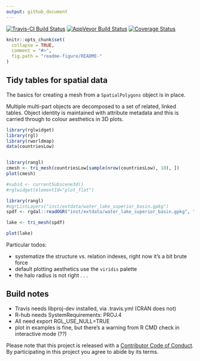 ```yaml
---
output: github_document
---
```



[![Travis-CI Build Status](https://travis-ci.org/r-gris/rangl.svg?branch=master)](https://travis-ci.org/r-gris/rangl) [![AppVeyor Build Status](https://ci.appveyor.com/api/projects/status/github/r-gris/rangl?branch=master&svg=true)](https://ci.appveyor.com/project/r-gris/rangl) [![Coverage Status](https://img.shields.io/codecov/c/github/r-gris/rangl/master.svg)](https://codecov.io/github/r-gris/rangl?branch=master)

<!-- README.md is generated from README.Rmd. Please edit that file -->

```r
knitr::opts_chunk$set(
  collapse = TRUE,
  comment = "#>",
  fig.path = "readme-figure/README-"
)
```

## Tidy tables for spatial data 

The basics for creating a mesh from a `SpatialPolygons` object is in place. 

Multiple multi-part objects are decomposed to a set of related, linked tables. Object identity is maintained with attribute metadata and this is carried through to colour aesthetics in 3D plots.  


```r
library(rglwidget)
library(rgl)
library(rworldmap)
data(countriesLow)


library(rangl)
cmesh <- tri_mesh(countriesLow[sample(nrow(countriesLow), 10), ])
plot(cmesh)

#subid <- currentSubscene3d()
#rglwidget(elementId="plot_flat")
```

```r
library(rangl)
#ogrListLayers("inst/extdata/water_lake_superior_basin.gpkg")
spdf <- rgdal::readOGR("inst/extdata/water_lake_superior_basin.gpkg", "lake_superior_basin")

lake <- tri_mesh(spdf)

plot(lake)
```
Particular todos: 

- systematize the structure vs. relation indexes, right now it's a bit brute force
- default plotting aesthetics use the `viridis` palette
- the halo radius is not right . . . 


## Build notes

* Travis needs libproj-dev installed, via .travis.yml (CRAN does not)
* R-hub needs SystemRequirements: PROJ.4
* All need export RGL_USE_NULL=TRUE
* plot in examples is fine, but there's a warning from R CMD check in interactive mode (??)

Please note that this project is released with a [Contributor Code of Conduct](CONDUCT.md). By participating in this project you agree to abide by its terms.

